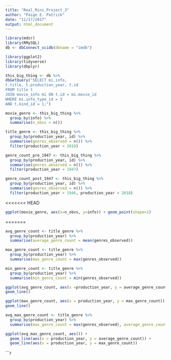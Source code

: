 ```yaml
---
title: "Real_Mini_Project_3"
author: "Paige E. Patrick"
date: "11/17/2017"
output: html_document
---
```


```r
library(mdsr)
library(RMySQL)
db <- dbConnect_scidb(dbname = "imdb")
```

```r
library(ggplot2)
library(tidyverse)
library(dbplyr)
```

```r
this_big_thing <- db %>%
dbGetQuery("SELECT mi.info, 
t.title, t.production_year, t.id
FROM title t
JOIN movie_info mi ON t.id = mi.movie_id
WHERE mi.info_type_id = 3
AND t.kind_id = 1;")
```

```r
movie_genre <- this_big_thing %>%
  group_by(info) %>%
  summarise(n_obvs = n())
```

```r
title_genre <- this_big_thing %>%
  group_by(production_year, id) %>%
  summarise(genres_observed = n()) %>%
  filter(production_year < 2018)
```

```r
genre_count_pre_1947 <- this_big_thing %>%
  group_by(production_year, id) %>%
  summarise(genres_observed = n()) %>%
  filter(production_year < 1947)
```

```r
genre_count_post_1947 <- this_big_thing %>%
  group_by(production_year, id) %>%
  summarise(genres_observed = n()) %>%
  filter(production_year > 1946, production_year < 2018)
```
<<<<<<< HEAD
```r

ggplot(movie_genre, aes(x=n_obvs, y=info)) + geom_point(shape=1)
```


=======

```r
avg_genre_count <- title_genre %>%
  group_by(production_year) %>%
  summarise(average_genre_count = mean(genres_observed))
```

```r
max_genre_count <- title_genre %>%
  group_by(production_year) %>%
  summarise(max_genre_count = max(genres_observed))
```

```r
min_genre_count <- title_genre %>%
  group_by(production_year) %>%
  summarise(min_genre_count = min(genres_observed))
```

```r
ggplot(avg_genre_count, aes(x =production_year, y = average_genre_count)) +
geom_line()
```

```r
ggplot(max_genre_count, aes(x = production_year, y = max_genre_count)) +
geom_line()
```

```r
avg_max_genre_count <- title_genre %>%
  group_by(production_year) %>%
  summarise(max_genre_count = max(genres_observed), average_genre_count = mean(genres_observed))
```
```r
ggplot(avg_max_genre_count, aes()) + 
  geom_line(aes(x = production_year, y = average_genre_count)) + 
  geom_line(aes(x = production_year, y = max_genre_count))
```

```r

